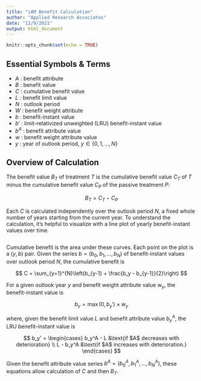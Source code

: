 ```yaml
---
title: "iAM Benefit Calculation"
author: "Applied Research Associates"
date: "12/9/2021"
output: html_document
---
```


```r
knitr::opts_chunk$set(echo = TRUE)
```

## Essential Symbols & Terms

- $A$ : benefit attribute
- $B$ : benefit value
- $C$ : cumulative benefit value
- $L$ : benefit limit value
- $N$ : outlook period
- $W$ : benefit weight attribute
- $b$ : benefit-instant value
- $b'$ : limit-relativized unweighted (LRU) benefit-instant value
- $b^A$ : benefit attribute value
- $w$ : benefit weight attribute value
- $y$ : year of outlook period, $y \in \{0, 1, \dots, N\}$

## Overview of Calculation

The benefit value $B_T$ of treatment $T$ is the cumulative benefit value $C_T$ of $T$ minus the cumulative benefit value $C_P$ of the passive treatment $P$:

$$
B_T = C_T - C_P
$$

Each $C$ is calculated independently over the outlook period $N$, a fixed whole number of years starting from the current year.
To understand the calculation, it's helpful to visualize with a line plot of yearly benefit-instant values over time.

```r

```


Cumulative benefit is the area under these curves. Each point on the plot is a $(y, b)$ pair.
Given the series $b = (b_0, b_1, \dots, b_N)$ of benefit-instant values over outlook period $N$, the cumulative benefit is

$$
C = \sum_{y=1}^{N}\left(b_{y-1} + \frac{b_y - b_{y-1}}{2}\right)
$$

For a given outlook year $y$ and benefit weight attribute value $w_y$, the benefit-instant value is

$$
b_y = \max(0, b_y') \times w_y
$$

where, given the benefit limit value $L$ and benefit attribute value $b_y^A$, the LRU benefit-instant value is

$$
b_y' =
\begin{cases}
b_y^A - L &\text{if $A$ decreases with deterioration} \\
L - b_y^A &\text{if $A$ increases with deterioration.}
\end{cases}
$$

Given the benefit attribute value series $b^A = (b_0^A, b_1^A, \dots, b_N^A)$, these equations allow calculation of $C$ and then $B_T$.

